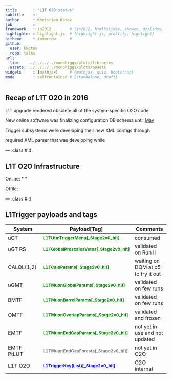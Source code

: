 ```yaml
---
title       : "L1T O2O status"
subtitle    : 
author      : Khristian Kotov
job         : 
framework   : io2012        # {io2012, html5slides, shower, dzslides, ...}
highlighter : highlight.js  # {highlight.js, prettify, highlight}
hitheme     : tomorrow      # 
github:
  user: kkotov 
  repo: talks
url:
  lib:    ../../../../monohiggs/plots/libraries
  assets: ../../../../monohiggs/plots/assets
widgets     : [mathjax]     # {mathjax, quiz, bootstrap}
mode        : selfcontained # {standalone, draft}
---
```


## Recap of L1T O2O in 2016

L1T upgrade rendered obsolete all of the system-specific O2O code

New online software was finalizing configuration DB schema until [May](http://cactus.web.cern.ch/cactus/release/swatch/0.12/doc/html/releaseNotes/v0_9_0.html)

Trigger subsystems were developing their new XML configs through

  required XML parser that was developing while  

--- .class #id


## L1T O2O Infrastructure 

Online:
* 
*

Offile:


--- .class #id

## L1Trigger payloads and tags

System     |   Payload[Tag]  |   Comments
-----------|-----------------|------------
uGT        | <span style="font-weight:bold;font-size:smaller;color:green">L1TUtmTriggerMenu[_Stage2v0_hlt]</span>       | consumed
uGT RS     | <span style="font-weight:bold;font-size:smaller;color:green">L1TGlobalPrescalesVetos[_Stage2v0_hlt]</span> | validated on Run II
CALOL{1,2} | <span style="font-weight:bold;font-size:smaller;color:green">L1TCaloParams[_Stage2v0_hlt]</span>         | waiting on DQM at p5 to try it out
uGMT       | <span style="font-weight:bold;font-size:smaller;color:green">L1TMuonGlobalParams[_Stage2v0_hlt]</span>     | validated on few runs
BMTF       | <span style="font-weight:bold;font-size:smaller;color:green">L1TMuonBarrelParams[_Stage2v0_hlt]</span>     | validated on few runs
OMTF       | <span style="font-weight:bold;font-size:smaller;color:green">L1TMuonOverlapParams[_Stage2v0_hlt]</span>    | validated and frozen
EMTF       | <span style="font-weight:bold;font-size:smaller;color:green">L1TMuonEndCapParams[_Stage2v0_hlt]</span>     | not yet in use and not updated
EMTF PtLUT | <span style="font-weight:bold;font-size:smaller;color:grey" >L1TMuonEndCapForests[_Stage2v0_hlt]</span>    | not yet in O2O
L1T O2O    | <span style="font-weight:bold;font-size:smaller;color:blue" >L1TriggerKey(List)[_Stage2v0_hlt]</span>      | O2O internal



